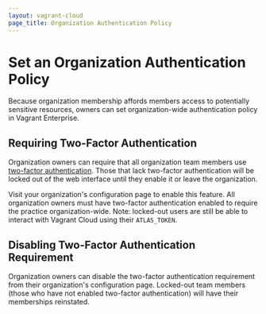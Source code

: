 ```yaml
---
layout: vagrant-cloud
page_title: Organization Authentication Policy
---
```


# Set an Organization Authentication Policy

Because organization membership affords members access to potentially sensitive
resources, owners can set organization-wide authentication policy in Vagrant
Enterprise.

## Requiring Two-Factor Authentication

Organization owners can require that all organization team members use
[two-factor authentication](/vagrant/vagrant-cloud/users/authentication).
Those that lack two-factor authentication will be locked out of the web
interface until they enable it or leave the organization.

Visit your organization's configuration page to enable this feature. All
organization owners must have two-factor authentication enabled to require the
practice organization-wide. Note: locked-out users are still be able to interact
with Vagrant Cloud using their `ATLAS_TOKEN`.

## Disabling Two-Factor Authentication Requirement

Organization owners can disable the two-factor authentication requirement from
their organization's configuration page. Locked-out team members (those who have
not enabled two-factor authentication) will have their memberships reinstated.
